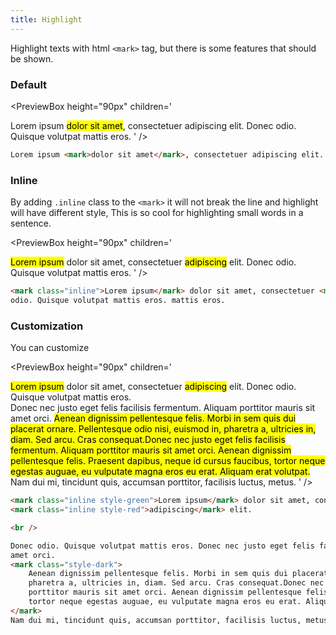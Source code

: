 ```yaml
---
title: Highlight
---
```



Highlight texts with html `<mark>` tag, but there is some features that should be shown.

### Default

<PreviewBox
	height="90px"
	children='<!DOCTYPE html>
<html lang="en">
	<head>
		<meta charset="UTF-8" />
		<meta http-equiv="X-UA-Compatible" content="IE=edge" />
		<meta name="viewport" content="width=device-width, initial-scale=1.0" />
		<link rel="stylesheet" href="https://raw.githack.com/amir2mi/FlatifyCSS/master/dist/css/flatify-min.css" />
		<title>Highlight</title>
	</head>
	Lorem ipsum <mark>dolor sit amet</mark>, consectetuer adipiscing elit. Donec odio. Quisque volutpat mattis eros.
</html>'
/>

```html title="index.html"
Lorem ipsum <mark>dolor sit amet</mark>, consectetuer adipiscing elit. Donec odio. Quisque volutpat mattis eros.
```

### Inline

By adding `.inline` class to the `<mark>` it will not break the line and highlight will have different style,
This is so cool for highlighting small words in a sentence.

<PreviewBox
	height="90px"
	children='<!DOCTYPE html>
<html lang="en">
	<head>
		<meta charset="UTF-8" />
		<meta http-equiv="X-UA-Compatible" content="IE=edge" />
		<meta name="viewport" content="width=device-width, initial-scale=1.0" />
		<link rel="stylesheet" href="https://raw.githack.com/amir2mi/FlatifyCSS/master/dist/css/flatify-min.css" />
		<title>Highlight</title>
	</head>
	<mark class="inline">Lorem ipsum</mark> dolor sit amet, consectetuer <mark class="inline">adipiscing</mark> elit. Donec odio. Quisque volutpat mattis eros.
</html>'
/>

```html title="index.html"
<mark class="inline">Lorem ipsum</mark> dolor sit amet, consectetuer <mark class="inline">adipiscing</mark> elit. Donec
odio. Quisque volutpat mattis eros. mattis eros.
```

### Customization

You can customize

<PreviewBox
	height="90px"
	children='<!DOCTYPE html>
<html lang="en">
	<head>
		<meta charset="UTF-8" />
		<meta http-equiv="X-UA-Compatible" content="IE=edge" />
		<meta name="viewport" content="width=device-width, initial-scale=1.0" />
		<link rel="stylesheet" href="https://raw.githack.com/amir2mi/FlatifyCSS/master/dist/css/flatify-min.css" />
		<title>Highlight</title>
	</head>
	<mark class="inline style-green">Lorem ipsum</mark> dolor sit amet, consectetuer <mark class="inline style-red">adipiscing</mark> elit. Donec odio. Quisque volutpat mattis eros.
	<br>
	Donec nec justo eget felis facilisis fermentum. Aliquam porttitor mauris sit amet orci. 
	<mark class="style-dark">
	Aenean dignissim pellentesque felis.
	Morbi in sem quis dui placerat ornare. Pellentesque odio nisi, euismod in, pharetra a, ultricies in, diam. Sed arcu. Cras consequat.Donec nec justo eget felis facilisis fermentum. Aliquam porttitor mauris sit amet orci. Aenean dignissim pellentesque felis.
	Praesent dapibus, neque id cursus faucibus, tortor neque egestas auguae, eu vulputate magna eros eu erat. Aliquam erat volutpat. 
	</mark>
	Nam dui mi, tincidunt quis, accumsan porttitor, facilisis luctus, metus.
</html>'
/>

```html title="index.html"
<mark class="inline style-green">Lorem ipsum</mark> dolor sit amet, consectetuer
<mark class="inline style-red">adipiscing</mark> elit.

<br />

Donec odio. Quisque volutpat mattis eros. Donec nec justo eget felis facilisis fermentum. Aliquam porttitor mauris sit
amet orci.
<mark class="style-dark">
	Aenean dignissim pellentesque felis. Morbi in sem quis dui placerat ornare. Pellentesque odio nisi, euismod in,
	pharetra a, ultricies in, diam. Sed arcu. Cras consequat.Donec nec justo eget felis facilisis fermentum. Aliquam
	porttitor mauris sit amet orci. Aenean dignissim pellentesque felis. Praesent dapibus, neque id cursus faucibus,
	tortor neque egestas auguae, eu vulputate magna eros eu erat. Aliquam erat volutpat.
</mark>
Nam dui mi, tincidunt quis, accumsan porttitor, facilisis luctus, metus.
```
